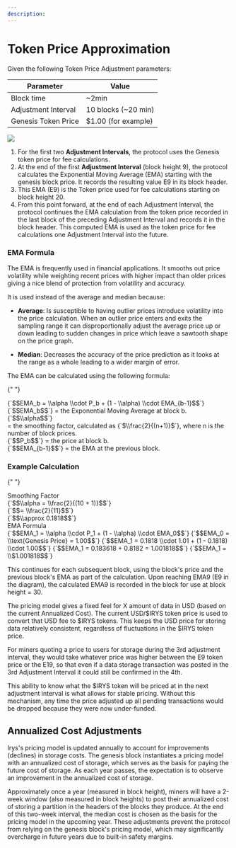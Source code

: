 ```yaml
---
description:
---
```



<EmaTooltip />

# Token Price Approximation

Given the following Token Price Adjustment parameters:

| Parameter           | Value               |
| ------------------- | ------------------- |
| Block time          | ~2min               |
| Adjustment Interval | 10 blocks (~20 min) |
| Genesis Token Price | $1.00 (for example) |

![](/diagrams/overview/token-price-adustments.png)

1. For the first two **Adjustment Intervals**, the protocol uses the Genesis token price for fee calculations.
2. At the end of the first **Adjustment Interval** (block height 9), the protocol calculates the <a className="underline decoration-dashed" id="ema">Exponential Moving Average (EMA)</a> starting with the genesis block price. It records the resulting value E9 in its block header.
3. This EMA (E9) is the Token price used for fee calculations starting on block height 20.
4. From this point forward, at the end of each Adjustment Interval, the protocol continues the EMA calculation from the token price recorded in the last block of the preceding Adjustment Interval and records it in the block header. This computed EMA is used as the token price for fee calculations one Adjustment Interval into the future.

### EMA Formula

The EMA is frequently used in financial applications. It smooths out price volatility while weighting recent prices with higher impact than older prices giving a nice blend of protection from volatility and accuracy.

It is used instead of the average and median because:

- **Average**: Is susceptible to having outlier prices introduce volatility into the price calculation. When an outlier price enters and exits the sampling range it can disproportionally adjust the average price up or down leading to sudden changes in price which leave a sawtooth shape on the price graph.

- **Median**: Decreases the accuracy of the price prediction as it looks at the range as a whole leading to a wider margin of error.

The EMA can be calculated using the following formula:

{" "}

<div className="grid grid-cols-[1fr_6fr_6fr] gap-2   p-4 mt-5">
	<div className="col-span-3 px-4 py-2 bg-slate-800  text-white">
		<Latex>{`$$EMA_b = \\alpha \\cdot P_b + (1 - \\alpha) \\cdot EMA_{b-1}$$`}</Latex>
	</div>
	<div className="col-span-3 px-4 py-2 text-white flex flex-col items-start">
		<div key="1" className="mt-2 flex items-center">
			<Latex>{`$$EMA_b$$`}</Latex>
			<span className="ml-1">= the Exponential Moving Average at block b.</span>
		</div>
		<div key="2" className="mt-2 flex items-start">
			<Latex>{`$$\\alpha$$`}</Latex>
			<div className="flex flex-col items-start">
				<span className="ml-1">
					= the smoothing factor, calculated as <Latex>{`$\\frac{2}{(n+1)}$`}</Latex>, where n is the number
					of block prices.
				</span>
			</div>
		</div>
		<div key="3" className="mt-2 flex items-center">
			<Latex>{`$$P_b$$`}</Latex>
			<span className="ml-1">= the price at block b.</span>
		</div>
		<div key="4" className="mt-2 flex items-center">
			<Latex>{`$$EMA_{b-1}$$`}</Latex>
			<span className="ml-1">= the EMA at the previous block.</span>
		</div>
	</div>
</div>

### Example Calculation

{" "}

<div className="mt-5 ">
	<div className="flex flex-row  p-4 ">
		<div className="w-1/3 px-4 py-2 bg-slate-800 text-white flex items-center justify-center">
			Smoothing Factor
		</div>
		<div className="w-2/3 px-4 py-2 flex flex-col items-start">
			<Latex>{`$$\\alpha = \\frac{2}{(10 + 1)}$$`}</Latex>
			<div className="pl-4">
				<Latex>{`$$= \\frac{2}{11}$$`}</Latex>
			</div>
			<div className="pl-4">
				<Latex>{`$$\\approx 0.1818$$`}</Latex>
			</div>
		</div>
	</div>
	<div className="flex flex-row p-4 ">
		<div className="w-1/3 px-4 py-2 bg-slate-800 text-white flex items-center justify-center">
			EMA Formula
		</div>
		<div className="w-2/3 px-4 py-2 flex flex-col items-start">
			<Latex>{`$$EMA_1 = \\alpha \\cdot P_1 + (1 - \\alpha) \\cdot EMA_0$$`}</Latex>
			<Latex>{`$$EMA_0 = \\text{Genesis Price} = 1.00$$`}</Latex>
			<Latex>{`$$EMA_1 = 0.1818 \\cdot 1.01 + (1 - 0.1818) \\cdot 1.00$$`}</Latex>
			<Latex>{`$$EMA_1 = 0.183618 + 0.8182 = 1.001818$$`}</Latex>
			<Latex>{`$$EMA_1 = \\$1.001818$$`}</Latex>
		</div>
	</div>
</div>

This continues for each subsequent block, using the block's price and the previous block's EMA as part of the calculation. Upon reaching EMA9 (E9 in the diagram), the calculated EMA9 is recorded in the block for use at block height = 30.

The pricing model gives a fixed feel for X amount of data in USD (based on the current Annualized Cost). The current USD/$IRYS token price is used to convert that USD fee to $IRYS tokens. This keeps the USD price for storing data relatively consistent, regardless of fluctuations in the $IRYS token price.

For miners quoting a price to users for storage during the 3rd adjustment interval, they would take whatever price was higher between the E9 token price or the E19, so that even if a data storage transaction was posted in the 3rd Adjustment Interval it could still be confirmed in the 4th.

This ability to know what the $IRYS token will be priced at in the next adjustment interval is what allows for stable pricing. Without this mechanism, any time the price adjusted up all pending transactions would be dropped because they were now under-funded.

## Annualized Cost Adjustments

Irys's pricing model is updated annually to account for improvements (declines) in storage costs. The genesis block instantiates a pricing model with an annualized cost of storage, which serves as the basis for paying the future cost of storage. As each year passes, the expectation is to observe an improvement in the annualized cost of storage.

Approximately once a year (measured in block height), miners will have a 2-week window (also measured in block heights) to post their annualized cost of storing a partition in the headers of the blocks they produce. At the end of this two-week interval, the median cost is chosen as the basis for the pricing model in the upcoming year. These adjustments prevent the protocol from relying on the genesis block's pricing model, which may significantly overcharge in future years due to built-in safety margins.
